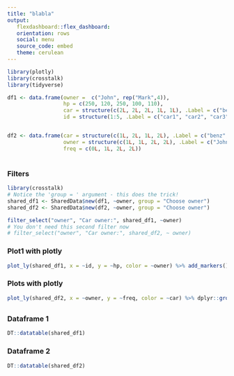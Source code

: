 ```yaml
---
title: "blabla"
output:
   flexdashboard::flex_dashboard:
   orientation: rows
   social: menu
   source_code: embed
   theme: cerulean
---
```


```r
library(plotly)
library(crosstalk)
library(tidyverse)
```

```r
df1 <- data.frame(owner =  c("John", rep("Mark",4)),
                  hp = c(250, 120, 250, 100, 110),
                  car = structure(c(2L, 2L, 2L, 1L, 1L), .Label = c("benz", "bmw"), class = "factor"),
                  id = structure(1:5, .Label = c("car1", "car2", "car3", "car4", "car5"), class = "factor"))


df2 <- data.frame(car = structure(c(1L, 2L, 1L, 2L), .Label = c("benz", "bmw"), class = "factor"),
                  owner = structure(c(1L, 1L, 2L, 2L), .Label = c("John", "Mark"), class = "factor"),
                  freq = c(0L, 1L, 2L, 2L))


```

#

##

### Filters

```r
library(crosstalk)
# Notice the 'group = ' argument - this does the trick!
shared_df1 <- SharedData$new(df1, ~owner, group = "Choose owner")
shared_df2 <- SharedData$new(df2, ~owner, group = "Choose owner")

filter_select("owner", "Car owner:", shared_df1, ~owner)
# You don't need this second filter now
# filter_select("owner", "Car owner:", shared_df2, ~ owner)
```

### Plot1 with plotly

```r
plot_ly(shared_df1, x = ~id, y = ~hp, color = ~owner) %>% add_markers() %>% highlight("plotly_click")
```

### Plots with plotly

```r
plot_ly(shared_df2, x = ~owner, y = ~freq, color = ~car) %>% dplyr::group_by(owner) %>% add_bars()
```

##

### Dataframe 1

```r
DT::datatable(shared_df1)
```

### Dataframe 2

```r
DT::datatable(shared_df2)
```
